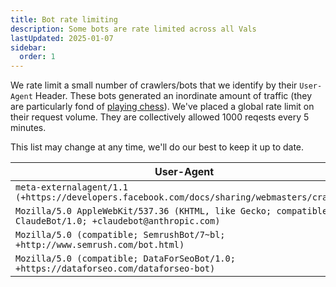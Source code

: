 ```yaml
---
title: Bot rate limiting
description: Some bots are rate limited across all Vals
lastUpdated: 2025-01-07
sidebar:
  order: 1
---
```


We rate limit a small number of crawlers/bots that we identify by their
`User-Agent` Header. These bots generated an inordinate amount of traffic
(they are particularly fond of [playing chess](https://maxm-staticchess.web.val.run/)).
We've placed a global rate limit on their request volume. They are collectively
allowed 1000 reqests every 5 minutes.

This list may change at any time, we'll do our best to keep it up to date.

| User-Agent |
|------------|
| `meta-externalagent/1.1 (+https://developers.facebook.com/docs/sharing/webmasters/crawler)` |
| `Mozilla/5.0 AppleWebKit/537.36 (KHTML, like Gecko; compatible; ClaudeBot/1.0; +claudebot@anthropic.com)` |
| `Mozilla/5.0 (compatible; SemrushBot/7~bl; +http://www.semrush.com/bot.html)` |
| `Mozilla/5.0 (compatible; DataForSeoBot/1.0; +https://dataforseo.com/dataforseo-bot)` |
